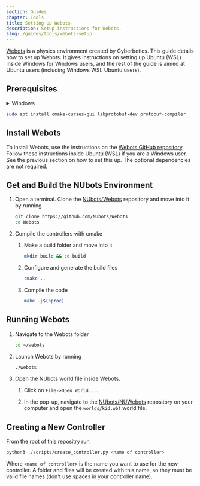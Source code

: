 ```yaml
---
section: Guides
chapter: Tools
title: Setting Up Webots
description: Setup instructions for Webots.
slug: /guides/tools/webots-setup
---
```


[Webots](https://cyberbotics.com/) is a physics environment created by Cyberbotics. This guide details how to set up Webots. It gives instructions on setting up Ubuntu (WSL) inside Windows for Windows users, and the rest of the guide is aimed at Ubuntu users (including Windows WSL Ubuntu users).

## Prerequisites

<details>

<summary>Windows</summary>

1. Follow the instructions for setting up Ubuntu in WSL on the [Getting Started NUbook page under the Windows tab in the Docker section](/guides/main/getting-started#docker).

2. Since Webots uses a GUI, we will need to set up a way to launch and display the program. Use [these instructions](https://medium.com/@chuckdries/installing-gitkraken-in-wsl-2-15bf6459f823) which is for a similar scenario, but with GitKraken instead of Webots. **Take note of the following changes**:

   - You can ignore installing and launching GitKraken. Instead, we will use the Webots instructions later in this guide to install and launch Webots. **Do not** skip the step under 'Installing GitKraken' where you set the DISPLAY environment variable - the other steps are not necessary, but this one is.

   - When running XLaunch configuration, **uncheck 'Native opengl'** on the third window.

   - Run `echo 'export DISPLAY=$(cat /etc/resolv.conf | grep nameserver | awk '\''{print $2; exit;}'\''):0.0' >> ~/.bashrc` in Ubuntu.

   <Alert type='info'>

   To be able to copy and paste into the Ubuntu terminal, right-click on the bar at the top of the Ubuntu window. Then click on **Properties**, and enable **Use Ctrl+Shift+C/V as Copy/Paste** in the **Options** tab. Note that this is <kbd>Ctrl</kbd>+<kbd>Shift</kbd>+<kbd>C</kbd>/<kbd>V</kbd> not <kbd>Ctrl</kbd>+<kbd>C</kbd>/<kbd>V</kbd>.

   </Alert>

3. In Ubuntu run

   ```sh
   sudo apt install libxcb-icccm4 libxcb-image0 libxcb-keysyms1 libxcb-render-util0 libxcb-xfixes0 libxcb-xinerama0 libxcb-xkb1 libxkbcommon-x11-0 libxkbcommon0
   ```

Follow the rest of the steps on this page within Ubuntu.

</details>

```sh
sudo apt install cmake-curses-gui libprotobuf-dev protobuf-compiler
```

## Install Webots

To install Webots, use the instructions on the [Webots GitHub repository](https://github.com/cyberbotics/webots/wiki/Linux-installation). Follow these instructions inside Ubuntu (WSL) if you are a Windows user. See the previous section on how to set this up. The optional dependencies are not required.

## Get and Build the NUbots Environment

1. Open a terminal. Clone the [NUbots/Webots](https://github.com/NUbots/Webots/) repository and move into it by running

   ```sh
   git clone https://github.com/NUbots/Webots
   cd Webots
   ```

2. Compile the controllers with cmake

   1. Make a build folder and move into it

      ```sh
      mkdir build && cd build
      ```

   2. Configure and generate the build files

      ```sh
      cmake ..
      ```

   3. Compile the code

      ```sh
      make -j$(nproc)
      ```

## Running Webots

1. Navigate to the Webots folder

   ```sh
   cd ~/webots
   ```

2. Launch Webots by running

   ```sh
   ./webots
   ```

3. Open the NUbots world file inside Webots.

   1. Click on `File->Open World...`.

   2. In the pop-up, navigate to the [NUbots/NUWebots](https://github.com/NUbots/NUWebots/) repository on your computer and open the `worlds/kid.wbt` world file.

## Creating a New Controller

From the root of this repositry run

```sh
python3 ./scripts/create_controller.py <name of controller>
```

Where `<name of controller>` is the name you want to use for the new controller. A folder and files will be created with this name, so they must be valid file names (don't use spaces in your controller name).
